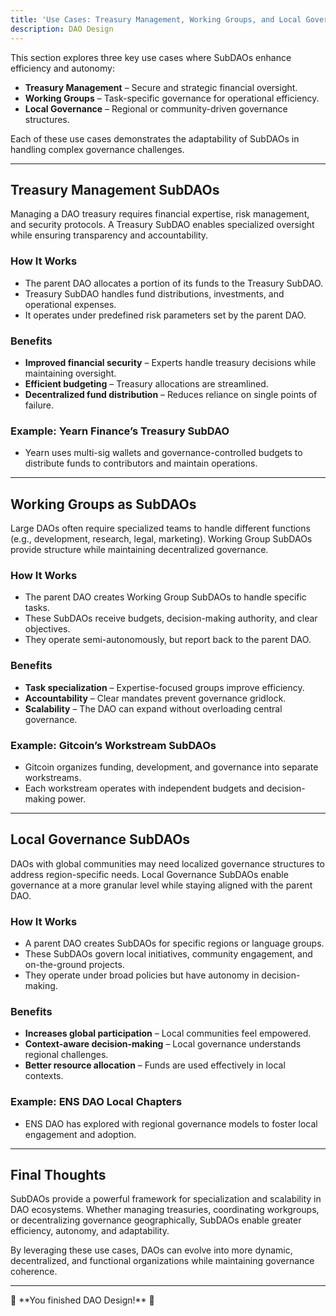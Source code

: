 ```yaml
---
title: 'Use Cases: Treasury Management, Working Groups, and Local Governance'
description: DAO Design
---
```


This section explores three key use cases where SubDAOs enhance efficiency and autonomy:  

- **Treasury Management** – Secure and strategic financial oversight.  
- **Working Groups** – Task-specific governance for operational efficiency.  
- **Local Governance** – Regional or community-driven governance structures.  

Each of these use cases demonstrates the adaptability of SubDAOs in handling complex governance challenges.  

---

## Treasury Management SubDAOs  

Managing a DAO treasury requires financial expertise, risk management, and security protocols. A Treasury SubDAO enables specialized oversight while ensuring transparency and accountability.  

### How It Works  
- The parent DAO allocates a portion of its funds to the Treasury SubDAO.  
- Treasury SubDAO handles fund distributions, investments, and operational expenses.  
- It operates under predefined risk parameters set by the parent DAO.  

### Benefits  
- **Improved financial security** – Experts handle treasury decisions while maintaining oversight.  
- **Efficient budgeting** – Treasury allocations are streamlined.  
- **Decentralized fund distribution** – Reduces reliance on single points of failure.  

### Example: Yearn Finance’s Treasury SubDAO  
- Yearn uses multi-sig wallets and governance-controlled budgets to distribute funds to contributors and maintain operations.  

---

## Working Groups as SubDAOs  

Large DAOs often require specialized teams to handle different functions (e.g., development, research, legal, marketing). Working Group SubDAOs provide structure while maintaining decentralized governance.  

### How It Works  
- The parent DAO creates Working Group SubDAOs to handle specific tasks.  
- These SubDAOs receive budgets, decision-making authority, and clear objectives.  
- They operate semi-autonomously, but report back to the parent DAO.  

### Benefits  
- **Task specialization** – Expertise-focused groups improve efficiency.  
- **Accountability** – Clear mandates prevent governance gridlock.  
- **Scalability** – The DAO can expand without overloading central governance.  

### Example: Gitcoin’s Workstream SubDAOs  
- Gitcoin organizes funding, development, and governance into separate workstreams.  
- Each workstream operates with independent budgets and decision-making power.  

---

## Local Governance SubDAOs  

DAOs with global communities may need localized governance structures to address region-specific needs. Local Governance SubDAOs enable governance at a more granular level while staying aligned with the parent DAO.  

### How It Works  
- A parent DAO creates SubDAOs for specific regions or language groups.  
- These SubDAOs govern local initiatives, community engagement, and on-the-ground projects.  
- They operate under broad policies but have autonomy in decision-making.  

### Benefits  
- **Increases global participation** – Local communities feel empowered.  
- **Context-aware decision-making** – Local governance understands regional challenges.  
- **Better resource allocation** – Funds are used effectively in local contexts.  

### Example: ENS DAO Local Chapters  
- ENS DAO has explored with regional governance models to foster local engagement and adoption.  

---

## Final Thoughts  

SubDAOs provide a powerful framework for specialization and scalability in DAO ecosystems. Whether managing treasuries, coordinating workgroups, or decentralizing governance geographically, SubDAOs enable greater efficiency, autonomy, and adaptability.  

By leveraging these use cases, DAOs can evolve into more dynamic, decentralized, and functional organizations while maintaining governance coherence.  

---

<div style={{ textAlign: 'center' }}>
🔖 **You finished DAO Design!** 🔖
</div>

